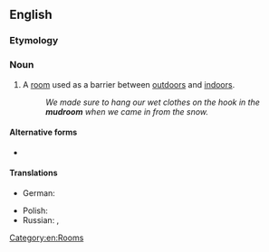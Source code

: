 {{also|mud room}}

==English==

===Etymology===
{{compound|en|mud|room}}

===Noun===
{{en-noun}}

# A [[room]] used as a barrier between [[outdoors]] and [[indoors]].
#: {{cot|en|airlock|boot room|half bath|vestibule|foyer}}
#: ''We made sure to hang our wet clothes on the hook in the '''mudroom''' when we came in from the snow.''

====Alternative forms====
* {{l|en|mud room}}

====Translations====
{{trans-top|Room between outdoors and indoors}}
* German: {{t|de|Windfang|m}}
{{trans-mid}}
* Polish: {{t+|pl|wiatrołap|m}}
* Russian: {{t+|ru|прихо́жая|f}}, {{t+|ru|се́ни|m-p}}
{{trans-bottom}}

[[Category:en:Rooms]]